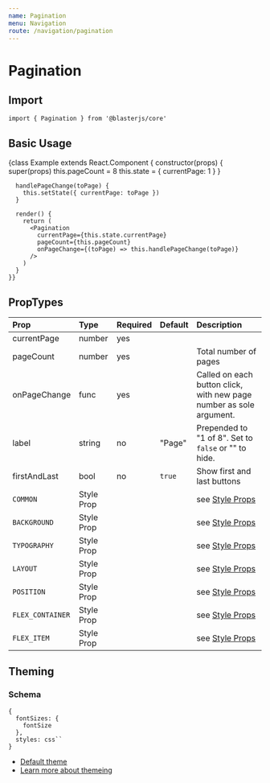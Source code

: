 ```yaml
---
name: Pagination
menu: Navigation
route: /navigation/pagination
---
```



# Pagination

## Import
`import { Pagination } from '@blasterjs/core'`

## Basic Usage

<Playground>
    {class Example extends React.Component {
      constructor(props) {
        super(props)
        this.pageCount = 8
        this.state = { currentPage: 1 }
      }

      handlePageChange(toPage) {
        this.setState({ currentPage: toPage })
      }

      render() {
        return (
          <Pagination
            currentPage={this.state.currentPage}
            pageCount={this.pageCount}
            onPageChange={(toPage) => this.handlePageChange(toPage)}
          />
        )
      }
    }}
</Playground>

## PropTypes
| Prop | Type | Required | Default | Description |
|:-----|:-----|:---------|:--------|:------------|
| currentPage | number | yes | | |
| pageCount | number | yes | | Total number of pages |
| onPageChange | func | yes | | Called on each button click, with new page number as sole argument. |
| label | string | no | "Page" | Prepended to "1 of 8". Set to `false` or "" to hide. |
| firstAndLast | bool | no | `true` | Show first and last buttons |
| `COMMON` | Style Prop |  |  | see [Style Props](/style-props) |
| `BACKGROUND` | Style Prop |  |  | see [Style Props](/style-props) |
| `TYPOGRAPHY` | Style Prop |  |  | see [Style Props](/style-props) |
| `LAYOUT` | Style Prop |  |  | see [Style Props](/style-props) |
| `POSITION` | Style Prop |  |  | see [Style Props](/style-props) |
| `FLEX_CONTAINER` | Style Prop |  |  | see [Style Props](/style-props) |
| `FLEX_ITEM` | Style Prop |  |  | see [Style Props](/style-props) |


## Theming

### Schema
```
{
  fontSizes: {
    fontSize
  },
  styles: css``
}
```

- [Default theme](https://github.com/raster-foundry/blasterjs/tree/master/packages/core/theme/components/Pagination)
- [Learn more about themeing](#)

